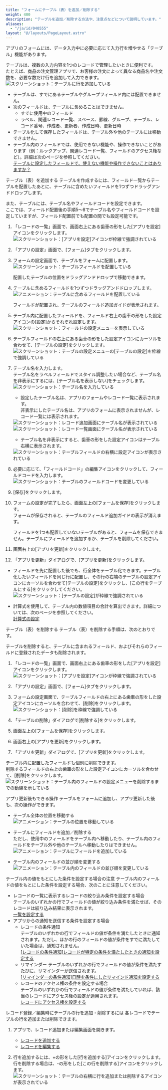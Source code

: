 ```yaml
---
title: "フォームにテーブル（表）を追加／削除する"
weight: 400
description: "テーブルを追加／削除する方法や、注意点などについて説明しています。"
aliases:
  - "/ja/id/040555"
layout: "@/layouts/PageLayout.astro"
---
```




アプリのフォームには、データ入力中に必要に応じて入力行を増やせる「テーブル」機能があります。

テーブルは、複数の入力内容を1つのレコードで管理したいときに便利です。  
たとえば、商品の注文管理アプリで、お客様の注文によって異なる商品名や注文数を、必要な数だけ行を追加して入力できます。  
<Img src="/k/kintone/img-ja/table_img01.png" alt="スクリーンショット：テーブルに行を追加している" />

<Warning>

* テーブルは、すでにあるテーブルやグループフィールド内には配置できません。
* 次のフィールドは、テーブルに含めることはできません。
  * すでに使用中のフィールド
  * ラベル、関連レコード一覧、スペース、罫線、グループ、テーブル、レコード番号、作成者、更新者、作成日時、更新日時
* テーブル化して保存したフィールドは、テーブル外や他のテーブルには移動できません。
* テーブル内のフィールドでは、使用できない機能や、操作できないことがあります（例：ルックアップ、関連レコード一覧、フィールドのアクセス権など）。詳細は次のページを参照してください。  
  [テーブルに設定したフィールドで、使えない機能や操作できないことはありますか？](/k/ja/id/040227.html)


</Warning>

<Heading id="form_table_10">テーブル（表）を追加する</Heading>
テーブルを作成するには、フィールド一覧からテーブルを配置したあとに、テーブルに含めたいフィールドを1つずつドラッグアンドドロップします。

また、テーブルには、テーブル名やフィールドコードを設定できます。  
ここでは、フィールド配置後の手順5～8でテーブル名やフィールドコードを設定していますが、フィールド配置前でも配置の間でも設定可能です。

1. 「レコードの一覧」画面で、画面右上にある歯車の形をした[アプリを設定]アイコンをクリックします。  
   <Img src="/k/kintone/img/settings_new_icon.png" alt="スクリーンショット：[アプリを設定]アイコンが枠線で強調されている" />

1. 「アプリの設定」画面で、[フォーム]タブをクリックします。

1. フォームの設定画面で、テーブルをフォームに配置します。  
   <Img src="/k/kintone/img-ja/table_img02.png" alt="スクリーンショット：テーブルフィールドを配置している" />

   <Note>

   配置したテーブルの位置をドラッグアンドドロップで移動できます。

   
   </Note>

1. テーブルに含めるフィールドを1つずつドラッグアンドドロップします。  
   <Img src="/k/kintone/img-ja/table_img03.gif" alt="アニメーション：テーブルに含めるフィールドを配置している" />

   フィールドが配置され、テーブルのフィールド追加ガイドが表示されます。

1. テーブル内に配置したフィールドを、フィールド右上の歯車の形をした設定アイコンの[設定]からそれぞれ設定します。  
   <Img src="/k/kintone/img-ja/table_img12.png" alt="スクリーンショット：フィールドの設定メニューを表示している" />

1. テーブルフィールドの右上にある歯車の形をした設定アイコンにカーソルを合わせて、[テーブルの設定]をクリックします。  
   <Img src="/k/kintone/img-ja/table_img04.png" alt="スクリーンショット：テーブルの設定メニューの[テーブルの設定]を枠線で強調している" />

1. テーブル名を入力します。  
   テーブル名をラベルフィールドでスタイル調整したい場合など、テーブル名を非表示にするには、[テーブル名を表示しない]をチェックします。  
   <Img src="/k/kintone/img-ja/table_img05.png" alt="スクリーンショット：テーブル名を入力している" />

   <Note>

   * 設定したテーブル名は、アプリのフォームやレコード一覧に表示されます。  
     非表示にしたテーブル名は、アプリのフォームに表示されませんが、レコード一覧には表示されます。  
    <Img src="/k/kintone/img-ja/table_img0601.png" alt="スクリーンショット：レコード追加画面にテーブル名が表示されている" />
    <Img src="/k/kintone/img-ja/table_img0602.png" alt="スクリーンショット：レコード一覧画面にテーブル名が表示されている" />

   * テーブル名を非表示にすると、歯車の形をした設定アイコンはテーブル右横に表示されます。
    <Img src="/k/kintone/img-ja/table_img0603.png" alt="スクリーンショット：テーブルフィールドの右横に設定アイコンが表示されている" />

   
   </Note>

1. 必要に応じて、「フィールドコード」の編集アイコンをクリックして、フィールドコードを入力します。  
   <Img src="/k/kintone/img-ja/table_img07.png" alt="スクリーンショット：テーブルのフィールドコードを変更している" />

1. [保存]をクリックします。

1. フォームの設定が完了したら、画面左上の[フォームを保存]をクリックします。  
   フォームが保存されると、テーブルのフィールド追加ガイドの表示が消えます。

   <Note>

   フィールドを1つも配置していないテーブルがあると、フォームを保存できません。テーブルにフィールドを追加するか、テーブルを削除してください。

   
   </Note>

1. 画面右上の[アプリを更新]をクリックします。

1. 「アプリを更新」ダイアログで、[アプリを更新]をクリックします。

<Note>

* フィールドを先に配置した後でも、行全体をテーブル化できます。テーブル化したいフィールドを同じ行に配置し、その行の右端のテーブルの設定アイコンにカーソルを合わせて[テーブルの設定]をクリックし、[この行をテーブルにする]をクリックしてください。
  <Img src="/k/kintone/img-ja/table_img11.png" alt="スクリーンショット：[テーブルの設定]が枠線で強調されている" />

* 計算式を使用して、テーブル内の数値項目の合計を算出できます。詳細については、次のページを参照してください。  
  [計算式の設定](/k/ja/id/040495.html)


</Note>

<Heading id="form_table_20">テーブル（表）を削除する</Heading>
テーブル（表）を削除する手順は、次のとおりです。

<Warning>

テーブルを削除すると、テーブルに含まれるフィールド、およびそれらのフィールドに登録されたデータも削除されます。


</Warning>

1. 「レコードの一覧」画面で、画面右上にある歯車の形をした[アプリを設定]アイコンをクリックします。  
   <Img src="/k/kintone/img/settings_new_icon.png" alt="スクリーンショット：[アプリを設定]アイコンが枠線で強調されている" />

1. 「アプリの設定」画面で、[フォーム]タブをクリックします。

1. フォームの設定画面で、テーブルフィールドの右上にある歯車の形をした設定アイコンにカーソルを合わせて、[削除]をクリックします。  
   <Img src="/k/kintone/img-ja/table_img13.png" alt="スクリーンショット：[削除]を枠線で強調している" />

1. 「テーブルの削除」ダイアログで[削除する]をクリックします。

1. 画面左上の[フォームを保存]をクリックします。

1. 画面右上の[アプリを更新]をクリックします。

1. 「アプリを更新」ダイアログで、[アプリを更新]をクリックします。

<Note>

テーブル内に配置したフィールドも個別に削除できます。  
削除するフィールドの右上の歯車の形をした設定アイコンにカーソルを合わせて、[削除]をクリックします。  
<Img src="/k/kintone/img-ja/table_img14.png" alt="スクリーンショット：テーブル内のフィールドの設定メニューを削除するまでの動線を示している" />


</Note>

<Heading id="form_table_30">アプリ更新後もできる操作</Heading>
テーブルをフォームに追加し、アプリ更新した後も、次の操作ができます。

* テーブル全体の位置を移動する  
  <Img src="/k/kintone/img-ja/table_img08.gif" alt="アニメーション：テーブルの位置を移動している" />
* テーブルにフィールドを追加／削除する  
  ただし、使用中のフィールドをテーブル内へ移動したり、テーブル内のフィールドをテーブル外や他のテーブルへ移動したりはできません。  
  <Img src="/k/kintone/img-ja/table_img09.gif" alt="アニメーション：テーブルにフィールドを追加している" />

* テーブル内のフィールドの並び順を変更する  
  <Img src="/k/kintone/img-ja/table_img10.gif" alt="アニメーション：テーブル内のフィールドの並び順を変更している" />

<Heading id="form_table_40">テーブル内の値をもとにした条件を設定する場合の注意</Heading>
テーブル内のフィールドの値をもとにした条件を設定する場合、次のことに注意してください。

* レコードの一覧に表示するレコードの絞り込み条件を設定する場合  
  テーブルのいずれかの行でフィールドの値が絞り込み条件を満たせば、そのレコードは絞り込み結果に表示されます。  
  [一覧を設定する](/k/ja/id/040612.html)
* アプリからの通知を送信する条件を設定する場合
  * レコードの条件通知  
    テーブルのいずれかの行でフィールドの値が条件を満たしたときに通知されます。ただし、ほかの行のフィールドの値が条件をすでに満たしていた場合は、通知されません。  
  [[レコードの条件通知]レコードが特定の条件を満たしたときの通知を設定する](/k/ja/id/040563.html)
  * リマインダー
    テーブルのいずれかの行でフィールドの値が条件を満たすたびに、リマインダーが送信されます。  
    [[リマインダーの条件通知]日時を条件にしたリマインド通知を設定する](/k/ja/id/040564.html)
  * レコードのアクセス権の条件を設定する場合  
    テーブルのいずれかの行でフィールドの値が条件を満たしていれば、該当のレコードにアクセス権の設定が適用されます。  
    [レコードにアクセス権を設定する](/k/ja/id/040595.html)

<Heading id="form_table_50">レコード登録／編集時にテーブルの行を追加・削除するには</Heading>
各レコードでテーブルの行を追加または削除できます。

1. アプリで、レコード追加または編集画面を開きます。

   * [レコードを追加する](/k/ja/id/040715.html)
   * [レコードを編集する](/k/ja/id/040719.html)

1. 行を追加するには、+の形をした[行を追加する]アイコンをクリックします。  
   行を削除する場合は、-の形をした[この行を削除する]アイコンをクリックします。  
   <Img src="/k/kintone/img-ja/table15.png" alt="スクリーンショット：テーブルの右横に行を追加または削除するアイコンが表示されている" />
